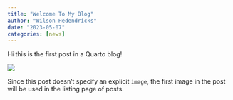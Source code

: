 ```yaml
---
title: "Welcome To My Blog"
author: "Wilson Hedendricks"
date: "2023-05-07"
categories: [news]
---
```


Hi this is the first post in a Quarto blog!

![](thumbnail.jpg)

Since this post doesn't specify an explicit `image`, the first image in the post will be used in the listing page of posts.
